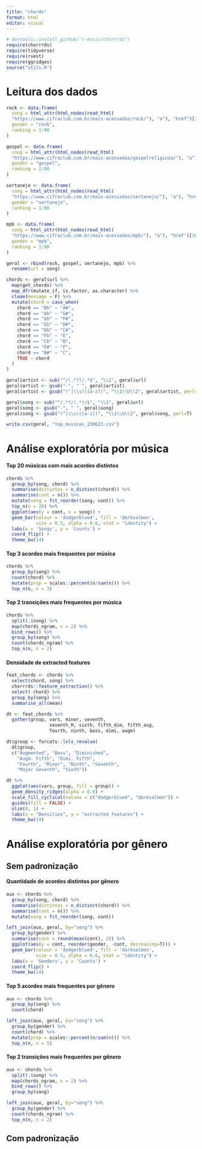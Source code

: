 ```yaml
---
title: "chords"
format: html
editor: visual
---
```


```r
# devtools::install_github("r-music/chorrrds")
require(chorrrds)
require(tidyverse)
require(rvest)
require(ggridges)
source("utils.R")
```

# Leitura dos dados

```r
rock <- data.frame(
  song = html_attr(html_nodes(read_html(
  "https://www.cifraclub.com.br/mais-acessadas/rock/"), "a"), "href")[30:119],
  gender = "rock",
  ranking = 1:90
)

gospel <- data.frame(
  song = html_attr(html_nodes(read_html(
  "https://www.cifraclub.com.br/mais-acessadas/gospelreligioso/"), "a"), "href")[30:119],
  gender = "gospel",
  ranking = 1:90
)

sertanejo <- data.frame(
  song = html_attr(html_nodes(read_html(
  "https://www.cifraclub.com.br/mais-acessadas/sertanejo/"), "a"), "href")[30:119],
  gender = "sertanejo",
  ranking = 1:90
)

mpb <- data.frame(
  song = html_attr(html_nodes(read_html(
  "https://www.cifraclub.com.br/mais-acessadas/mpb/"), "a"), "href")[30:119],
  gender = "mpb",
  ranking = 1:90
)

geral <- rbind(rock, gospel, sertanejo, mpb) %>%
  rename(url = song)
```

```r
chords <- geral$url %>%
  map(get_chords) %>%
  map_dfr(mutate_if, is.factor, as.character) %>%
  clean(message = F) %>%
  mutate(chord = case_when( 
    chord == "Bb" ~ "A#",
    chord == "Ab" ~ "G#",
    chord == "Gb" ~ "F#",
    chord == "Eb" ~ "D#",
    chord == "Db" ~ "C#",
    chord == "Fb" ~ "E",
    chord == "Cb" ~ "B",
    chord == "E#" ~ "F",
    chord == "B#" ~ "C",
    TRUE ~ chord
  )
)
```

```r
geral$artist <- sub("^/(.*?)/.*$", "\\1", geral$url)
geral$artist <- gsub("-", " ", geral$artist)
geral$artist <- gsub("(^|\\s)([a-z])", "\\1\\U\\2", geral$artist, perl=T)

geral$song <- sub("^/.*?/(.*)/$", "\\1", geral$url)
geral$song <- gsub("-", " ", geral$song)
geral$song <- gsub("(^|\\s)([a-z])", "\\1\\U\\2", geral$song, perl=T)
```

```r
write.csv(geral, "top_musicas_150623.csv")
```

# Análise exploratória por música

#### Top 20 músicas com mais acordes distintos

```r
chords %>% 
  group_by(song, chord) %>% 
  summarise(distintos = n_distinct(chord)) %>% 
  summarise(cont = n()) %>% 
  mutate(song = fct_reorder(song, cont)) %>% 
  top_n(n = 20) %>% 
  ggplot(aes(y = cont, x = song)) +
  geom_bar(colour = 'dodgerblue4', fill = 'darksalmon',
           size = 0.5, alpha = 0.6, stat = "identity") +
  labs(x = 'Songs', y = 'Counts') +
  coord_flip() +
  theme_bw(14)
```

#### Top 3 acordes mais frequentes por música

```r
chords %>% 
  group_by(song) %>% 
  count(chord) %>%
  mutate(prop = scales::percent(n/sum(n))) %>%
  top_n(n, n = 3)
```

#### Top 2 transições mais frequentes por música

```r
chords %>%
  split(.$song) %>% 
  map(chords_ngram, n = 2) %>% 
  bind_rows() %>% 
  group_by(song) %>% 
  count(chords_ngram) %>% 
  top_n(n, n = 2)
```

#### Densidade de extracted features

```r
feat_chords <- chords %>%
  select(chord, song) %>% 
  chorrrds::feature_extraction() %>% 
  select(-chord) %>% 
  group_by(song) %>% 
  summarise_all(mean)

dt <- feat_chords %>% 
  gather(group, vars, minor, seventh, 
                seventh_M, sixth, fifth_dim, fifth_aug, 
                fourth, ninth, bass, dimi, augm)

dt$group <- forcats::lvls_revalue(
  dt$group,
  c("Augmented", "Bass", "Diminished",
    "Augm. Fifth", "Dimi. Fifth",
    "Fourth", "Minor", "Ninth", "Seventh",
    "Major Seventh", "Sixth"))

dt %>% 
  ggplot(aes(vars, group, fill = group)) +
  geom_density_ridges(alpha = 0.6) +
  scale_fill_cyclical(values = c("dodgerblue4", "darksalmon")) +
  guides(fill = FALSE) +
  xlim(0, 1) +
  labs(x = "Densities", y = "extracted features") +
  theme_bw(14)
```

# Análise exploratória por gênero

## Sem padronização

#### Quantidade de acordes distintos por gênero

```r
aux <- chords %>% 
  group_by(song, chord) %>% 
  summarise(distintos = n_distinct(chord)) %>% 
  summarise(cont = n()) %>% 
  mutate(song = fct_reorder(song, cont))

left_join(aux, geral, by="song") %>%
  group_by(gender) %>%
  summarise(cont = round(mean(cont), 2)) %>%
  ggplot(aes(y = cont, reorder(gender, -cont, decreasing=T))) +
  geom_bar(colour = 'dodgerblue4', fill = 'darksalmon',
           size = 0.5, alpha = 0.6, stat = "identity") +
  labs(x = 'Genders', y = 'Counts') +
  coord_flip() +
  theme_bw(14)
```

#### Top 5 acordes mais frequentes por gênero

```r
aux <- chords %>%
  group_by(song) %>% 
  count(chord)

left_join(aux, geral, by="song") %>%
  group_by(gender) %>%
  count(chord) %>%
  mutate(prop = scales::percent(n/sum(n))) %>%
  top_n(n, n = 5)
```

#### Top 2 transições mais frequentes por gênero

```r
aux <- chords %>%
  split(.$song) %>% 
  map(chords_ngram, n = 2) %>% 
  bind_rows() %>% 
  group_by(song)

left_join(aux, geral, by="song") %>% 
  group_by(gender) %>%
  count(chords_ngram) %>% 
  top_n(n, n = 2)
```

## Com padronização



